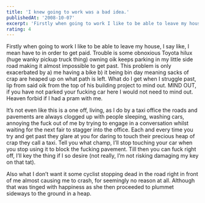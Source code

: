 ```yaml
---
title: 'I knew going to work was a bad idea.'
publishedAt: '2008-10-07'
excerpt: 'Firstly when going to work I like to be able to leave my house, I say like, I mean have to in order to get paid. Trouble is some obnoxious Toyota hilux (huge wanky pickup truck thing) owning oik keeps parking in my little side road making it almost impossible to get past.'
rating: 4
---
```

Firstly when going to work I like to be able to leave my house, I say like, I mean have to in order to get paid. Trouble is some obnoxious Toyota hilux (huge wanky pickup truck thing) owning oik keeps parking in my little side road making it almost impossible to get past. This problem is only exacerbated by a) me having a bike b) it being bin day meaning sacks of crap are heaped up on what path is left. What do I get when I struggle past, lip from said oik from the top of his building project to mind out. MIND OUT, if you have not parked your fucking car here I would not need to mind out. Heaven forbid if I had a pram with me.

It’s not even like this is a one off, living, as I do by a taxi office the roads and pavements are always clogged up with people sleeping, washing cars, annoying the fuck out of me by trying to engage in a conversation whilst waiting for the next fair to stagger into the office. Each and every time you try and get past they glare at you for daring to touch their precious heap of crap they call a taxi. Tell you what champ, I’ll stop touching your car when you stop using it to block the fucking pavement. Till then you can fuck right off, I’ll key the thing if I so desire (not really, I’m not risking damaging my key on that tat).

Also what I don’t want it some cyclist stopping dead in the road right in front of me almost causing me to crash, for seemingly no reason at all. Although that was tinged with happiness as she then proceeded to plummet sideways to the ground in a heap.
